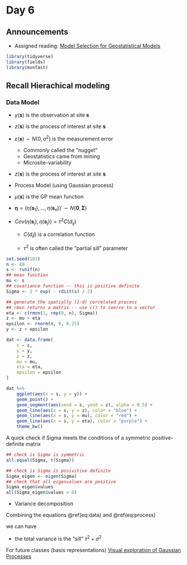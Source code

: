 # Day 6

## Announcements

* Assigned reading: [Model Selection for Geostatistical Models]()

```r
library(tidyverse)
library(fields)
library(mvnfast)
```

## Recall Hierachical modeling

### Data Model

\begin{align*}
y(\mathbf{s}) & = z(\mathbf{s}) + \varepsilon(\mathbf{s})  \\
(\#eq:data)
\varepsilon(\mathbf{s}) \stackrel{iid}{\sim} N(0, \sigma^2)
\end{align*}

* $y(\mathbf{s})$ is the observation at site $\mathbf{s}$
    
* $z(\mathbf{s})$ is the process of interest at site $\mathbf{s}$

* $\varepsilon(\mathbf{s}) \sim N(0, \sigma^2)$ is the measurement error
    * Commonly called the "nugget"
    * Geostatistics came from mining
    * Microsite-variability
    
* $z(\mathbf{s})$ is the process of interest at site $\mathbf{s}$


* Process Model (using Gaussian process)

\begin{align*}
z(\mathbf{s}) & = \mu(\mathbf{s}) + \eta(\mathbf{s}) 
(\#eq:process)
\end{align*}

* $\mu(\mathbf{s})$ is the GP mean function

* $\boldsymbol{\eta} = (\eta(\mathbf{s}_1), \ldots, \eta(\mathbf{s}_n))' \sim N(\mathbf{0}, \boldsymbol{\Sigma})$

* $Cov(\eta(\mathbf{s}_i), \eta(\mathbf{s}_j)) = \tau^2 C(d_{ij})$

    * $C(d_ij)$ is a correlation function
    
    * $\tau^2$ is often called the "partial sill" parameter

```r
set.seed(101)
n <- 40
s <- runif(n)
## mean function
mu <- s
## covariance function -- this is positive definite
Sigma <- 2 * exp( - rdist(s) / 2)

## generate the spatially (1-d) correlated process
## rmvn returns a matrix -- use c() to coerce to a vector
eta <- c(rmvn(1, rep(0, n), Sigma))            
z <- mu + eta
epsilon <- rnorm(n, 0, 0.25)
y <- z + epsilon

dat <- data.frame(
    s = s,
    y = y,
    z = z,
    mu = mu, 
    eta = eta, 
    epsilon = epsilon
)

dat %>% 
    ggplot(aes(x = s, y = y)) +
    geom_point() +
    geom_segment(aes(xend = s, yend = z), alpha = 0.5) +
    geom_line(aes(x = s, y = z), color = "blue") +
    geom_line(aes(x = s, y = mu), color = "red") +
    geom_line(aes(x = s, y = eta), color = "purple") +
    theme_bw()
```


A quick check if Sigma meets the conditions of a symmetric positive-definite matrix

```r
## check is Sigma is symmetric
all.equal(Sigma, t(Sigma))

## check is Sigma is posivitive definite
Sigma_eigen <- eigen(Sigma)
## check that all eigenvalues are positive
Sigma_eigen$values
all(Sigma_eigen$values > 0)
```

* Variance decomposition

Combining the equations \@ref(eq:data) and \@ref(eq:process)

\begin{align*}
y(\mathbf{s}) & = \mu(\mathbf{s}) + \eta(\mathbf{s}) + \varepsilon(\mathbf{s}) 
\end{align*}

we can have

\begin{align*}
Var \left( y(\mathbf{s}) \right) & = Var \left( \mu(\mathbf{s}) + \eta(\mathbf{s}) + \varepsilon(\mathbf{s}) \right) \\
& = Var \left( \mu(\mathbf{s}) \right) + Var \left( \eta(\mathbf{s}) \right) + Var \left( \varepsilon(\mathbf{s}) \right) + \\
& \hspace{2em} 2 Cov \left( \mu(\mathbf{s}), \varepsilon(\mathbf{s}) \right) + 
2 Cov \left( \mu(\mathbf{s}), \eta(\mathbf{s}) \right) +
2 Cov \left( \eta(\mathbf{s}), \varepsilon(\mathbf{s}) \right) \\
& = 0 + Var \left( \eta(\mathbf{s}) \right) + Var \left( \varepsilon(\mathbf{s}) \right)  + 0 + 0 + 0 \\
& = \tau^2 + \sigma^2
\end{align*}

* the total variance is the "sill" $\tau^2 + \sigma^2$







For future classes (basis representations) [Visual exploration of Gaussian Processes](https://distill.pub/2019/visual-exploration-gaussian-processes/)

